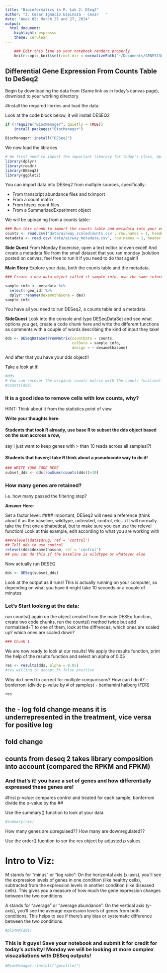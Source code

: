 ```yaml
---
title: "Bioinformatics in R. Lab 2: DSeq2"
author: "J. Cesar Ignacio Espinoza - Cesar   "
date: "Week 02: March 25 and 27, 2024"
output: 
  html_document: 
    highlight: espresso
    theme: cerulean
---
```


```r
    ### Edit this line so your notebook renders properly
    knitr::opts_knit$set(root.dir = normalizePath("~/Documents/GENE5130/Week02")) 
```

## Differential Gene Expression From Counts Table to DeSeq2

Begin by downloading the data from (Same link as in today's canvas page), download to your working directory.

#Install the required librries and load the data.

Look at the code block below, it will install DESEQ2

```r
if (!require("BiocManager", quietly = TRUE))
    install.packages("BiocManager")

BiocManager::install("DESeq2")
```

We now load the libraries

```r
# We first need to import the important libnrary for today's class, dplyr
library(dplyr)
library(readr)
library(DESeq2)
library(ggplot2)

```

You can import data into DESeq2 from multiple sources, specifically:

-   From transcript abundance files and tximport
-   From a count matrix
-   From htseq-count files
-   From a SummarizedExperiment object

We will be uploading from a counts table:

```r
### Run this chunk to import the counts table and metadata into your evironment.
counts <- read.csv('data/airway_scaledcounts.csv', row.names = 1, header = TRUE)
metadata <- read.csv('data/airway_metadata.csv', row.names = 1, header = TRUE)
```

**Side Quest** From Monday Excercise, open a text editor or even excel! And create a metadata file from the small dataset that you ran monday (solution posted on canvas, feel free to run it if you need to do that again!)

**Main Story** Explore your data, both the counts table and the metadata.

```r
### Create a new data object called it sample_info, use the same information as metadata but remove the GEO_ID Column, and change the name from dex to dexamethasone in the header, show your code here

sample_info <- metadata %>%
  select(-geo_id) %>%
  dplyr::rename(dexamethasone = dex)
sample_info

```

You have all you need to run DESeq2, a counts table and a metadata.

**SideQuest** Look into the console and type DESeqDataSet and see what options you get, create a code chunk here and write the different functions as comments with a couple of words describing the kind of input they take!

```r
dds <- DESeqDataSetFromMatrix(countData = counts, 
                              colData = sample_info,
                              design = ~ dexamethasone)
```

And after that you have your dds object!!

Take a look at it!

```r

#dds
# You can recover the original counts matrix with the counts function!
#counts(dds)
```

### It is a good idea to remove cells with low counts, why?

HINT: Think about it from the statistics point of view

**Write your thoughts here:**

#### Students that took R already, use base R to subset the dds object based on the sum accross a row,

say I just want to keep genes with \> than 10 reads across all samples!?!

#### Students that haven;t take R think about a pseudocode way to do it!

```r
### WRITE YOUR CODE HERE
subset_dds <- dds[rowSums(counts(dds))>10]
```

### How many genes are retained?

i.e. how many passed the filtering step?

**Answer Here**:

Set a factor level: \#### Important, DESeq2 will need a reference (think about it as the baseline, wildtype, untreated, control, etc...) It will normally take the first one alphabetical, but to make sure you can use the relevel function! Look at this example, edit according to what you are working with

```r
###relevel(data$drug, ref = 'control')
## Tell dds to use control
relevel(dds$dexamethasone, ref = 'control')
## you can do this if the baseline is wildtype or whatever else
```

Now actually run DESEQ

```r
dds <- DESeq(subset_dds)
```

Look at the output as it runs! This is actually running on your computer, so depending on what you have it might take 10 seconds or a couple of minutes

### Let's Start looking at the data:

run counts() again on the object created from the main DESEq function, create two code chunks, run the counts() method twice but add normalzied=T to one of them, look at the diffrences, which ones are scaled up? which ones are scaled down?

```r
### Chunk 1
```

We are now ready to look at our results! We apply the results function, print the help of the results function and select an alpha of 0.05

```r
res <- results(dds, alpha = 0.05)
#res willing to accept 5% false positive
```

Why do I need to correct for multiple comparisons? How can I do it? - bonferroni (divide p-value by \# of samples) - benhamini halberg (FDR)

```r
res
```

## the - log fold change means it is underrepresented in the treatment, vice versa for positive log

## fold change

## counts from deseq 2 takes library composition into account (compared the RPKM and FPKM)

### And that's it! you have a set of genes and how differentially expressed these genes are!

#first p-value: compares control and treated for each sample, bonferroni divide the p-value by the \##

Use the summary() function to look at your data

```r
#summary(res)
```

How many genes are upregulaed?? How many are downregulated??

Use the order() fucntion to sor the res object by adjusted p values

# Intro to Viz:

M stands for "minus" or "log ratio": On the horizontal axis (x-axis), you'll see the expression levels of genes in one condition (like healthy cells), subtracted from the expression levels in another condition (like diseased cells). This gives you a measure of how much the gene expression changes between the two conditions.

A stands for "average" or "average abundance": On the vertical axis (y-axis), you'll see the average expression levels of genes from both conditions. This helps to see if there's any bias or systematic difference between the two conditions.

```r
#plotMA(dds)
```

### This is it guys! Save your notebook and submit it for credit for today's activity! Monday we will be looking at more complex visuzaliations with DESeq outputs!

```r
#BiocManager::install("gprofiler")

```
